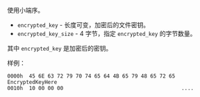
使用<Ruby caption="Little Endian">小端序</Ruby>。

- `encrypted_key` - 长度可变，加密后的文件密钥。
- `encrypted_key_size` - 4 字节，指定 `encrypted_key` 的字节数量。

其中 `encrypted_key` 是加密后的密钥。

样例：

```text
0000h  45 6E 63 72 79 70 74 65 64 4B 65 79 48 65 72 65  EncryptedKeyHere 
0010h  10 00 00 00                                      ....
```
